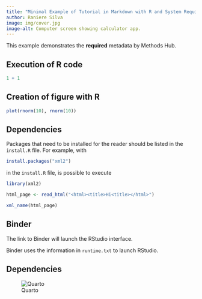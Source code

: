 ```yaml
---
title: "Minimal Example of Tutorial in Markdown with R and System Requirements"
author: Raniere Silva
image: img/cover.jpg
image-alt: Computer screen showing calculator app.
---
```


This example demonstrates the **required** metadata by Methods Hub.

## Execution of R code

```r
1 + 1
```

## Creation of figure with R

```r
plot(rnorm(10), rnorm(10))
```

## Dependencies

Packages that need to be installed for the reader should be listed in the `install.R` file. For example, with

```r
install.packages("xml2")
```

in the `install.R` file, is possible to execute

```r
library(xml2)

html_page <- read_html("<html><title>Hi<title></html>")

xml_name(html_page)
```

## Binder

The link to Binder will launch the RStudio interface.

:::{.callout-important}

Binder uses the information in `runtime.txt` to launch RStudio.

:::

## Dependencies

![Quarto](img/quarto.png)